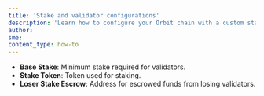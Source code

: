 ```yaml
---
title: 'Stake and validator configurations'
description: 'Learn how to configure your Orbit chain with a custom stake and validator configurations'
author:
sme:
content_type: how-to
---
```


- **Base Stake**: Minimum stake required for validators.
- **Stake Token**: Token used for staking.
- **Loser Stake Escrow**: Address for escrowed funds from losing validators.
